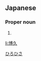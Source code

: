 ==Japanese==
{{ja-kanjitab|博|久}}

===Proper noun===
{{ja-pos|proper|ひろひさ}}

# {{given name|male|lang=ja}}

[[Category:Japanese male given names|ひろひさ]]

[[li:博久]]